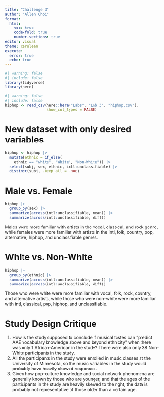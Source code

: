 ```yaml
---
title: "Challenge 3"
author: "Allen Choi"
format:
  html:
    toc: true
    code-fold: true
    number-sections: true
editor: visual
theme: cerulean
execute:
  error: true
  echo: true
---
```


```r
#| warning: false
#| include: false
library(tidyverse)
library(here)
```

```r
#| warning: false
#| include: false
hiphop <- read_csv(here::here("Labs", "Lab 3", "hiphop.csv"),
                   show_col_types = FALSE)
```

# New dataset with only desired variables

```r
hiphop <- hiphop |> 
  mutate(ethnic = if_else(
    ethnic == "white", "White", "Non-White")) |> 
  select(subj, sex, ethnic, intl:unclassifiable) |> 
  distinct(subj, .keep_all = TRUE)
```

# Male vs. Female

```r
hiphop |> 
  group_by(sex) |> 
  summarize(across(intl:unclassifiable, mean)) |> 
  summarize(across(intl:unclassifiable, diff))
```

Males were more familiar with artists in the vocal, classical, and rock genre, while females were more familiar with artists in the intl, folk, country, pop, alternative, hiphop, and unclassifiable genres.

# White vs. Non-White

```r
hiphop |> 
  group_by(ethnic) |> 
  summarize(across(intl:unclassifiable, mean)) |> 
  summarize(across(intl:unclassifiable, diff))
```

Those who were white were more familiar with vocal, folk, rock, country, and alternative artists, while those who were non-white were more familiar with intl, classical, pop, hiphop, and unclassifiable.

# Study Design Critique

1.  How is the study supposed to conclude if musical tastes can "predict AAE vocabulary knowledge above and beyond ethnicity" when there was only 1 African-American in the study? There were also only 38 Non-White participants in the study.
2.  All the participants in the study were enrolled in music classes at the University of Minnesota, so the music variables in the study would probably have heavily skewed responses.
3.  Given how pop-culture knowledge and social network phenomena are generally known by those who are younger, and that the ages of the participants in the study are heavily skewed to the right, the data is probably not representative of those older than a certain age.
